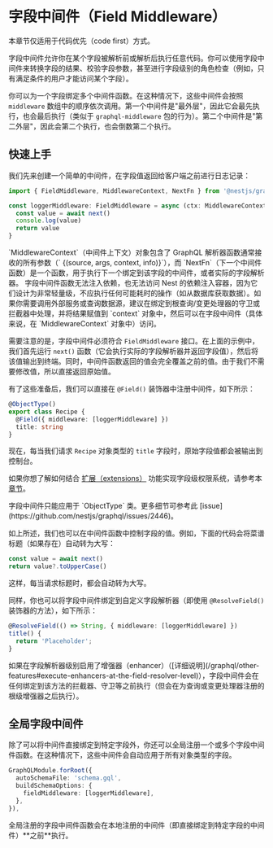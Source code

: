 # 字段中间件（Field Middleware）

<CalloutInfo type="warning">

本章节仅适用于代码优先（code first）方式。

</CalloutInfo>

字段中间件允许你在某个字段被解析前或解析后执行任意代码。你可以使用字段中间件来转换字段的结果、校验字段参数，甚至进行字段级别的角色检查（例如，只有满足条件的用户才能访问某个字段）。

你可以为一个字段绑定多个中间件函数。在这种情况下，这些中间件会按照 `middleware` 数组中的顺序依次调用。第一个中间件是"最外层"，因此它会最先执行，也会最后执行（类似于 `graphql-middleware` 包的行为）。第二个中间件是"第二外层"，因此会第二个执行，也会倒数第二个执行。

## 快速上手

我们先来创建一个简单的中间件，在字段值返回给客户端之前进行日志记录：

```ts
import { FieldMiddleware, MiddlewareContext, NextFn } from '@nestjs/graphql'

const loggerMiddleware: FieldMiddleware = async (ctx: MiddlewareContext, next: NextFn) => {
  const value = await next()
  console.log(value)
  return value
}
```

<CalloutInfo>
  `MiddlewareContext`（中间件上下文）对象包含了 GraphQL 解析器函数通常接收的所有参数（`
  {(source, args, context, info)}`），而
  `NextFn`（下一个中间件函数）是一个函数，用于执行下一个绑定到该字段的中间件，或者实际的字段解析器。
</CalloutInfo>

<CalloutInfo type="warning">
  字段中间件函数无法注入依赖，也无法访问 Nest
  的依赖注入容器，因为它们设计为非常轻量级，不应执行任何可能耗时的操作（如从数据库获取数据）。如果你需要调用外部服务或查询数据源，建议在绑定到根查询/变更处理器的守卫或拦截器中处理，并将结果赋值到
  `context` 对象中，然后可以在字段中间件（具体来说，在 `MiddlewareContext` 对象中）访问。
</CalloutInfo>

需要注意的是，字段中间件必须符合 `FieldMiddleware` 接口。在上面的示例中，我们首先运行 `next()` 函数（它会执行实际的字段解析器并返回字段值），然后将该值输出到终端。同时，中间件函数返回的值会完全覆盖之前的值。由于我们不需要修改值，所以直接返回原始值。

有了这些准备后，我们可以直接在 `@Field()` 装饰器中注册中间件，如下所示：

```ts
@ObjectType()
export class Recipe {
  @Field({ middleware: [loggerMiddleware] })
  title: string
}
```

现在，每当我们请求 `Recipe` 对象类型的 `title` 字段时，原始字段值都会被输出到控制台。

<CalloutInfo>

如果你想了解如何结合 [扩展（extensions）](/graphql/extensions) 功能实现字段级权限系统，请参考本[章节](/graphql/extensions#using-custom-metadata)。

</CalloutInfo>

<CalloutInfo type="warning">
  字段中间件只能应用于 `ObjectType` 类。更多细节可参考此
  [issue](https://github.com/nestjs/graphql/issues/2446)。
</CalloutInfo>

如上所述，我们也可以在中间件函数中控制字段的值。例如，下面的代码会将菜谱标题（如果存在）自动转为大写：

```ts
const value = await next()
return value?.toUpperCase()
```

这样，每当请求标题时，都会自动转为大写。

同样，你也可以将字段中间件绑定到自定义字段解析器（即使用 `@ResolveField()` 装饰器的方法），如下所示：

```ts
@ResolveField(() => String, { middleware: [loggerMiddleware] })
title() {
  return 'Placeholder';
}
```

<CalloutInfo type="warning">
  如果在字段解析器级别启用了增强器（enhancer）（[详细说明](/graphql/other-features#execute-enhancers-at-the-field-resolver-level)），字段中间件会在任何绑定到该方法的拦截器、守卫等之前执行（但会在为查询或变更处理器注册的根级增强器之后执行）。
</CalloutInfo>

## 全局字段中间件

除了可以将中间件直接绑定到特定字段外，你还可以全局注册一个或多个字段中间件函数。在这种情况下，这些中间件会自动应用于所有对象类型的字段。

```ts
GraphQLModule.forRoot({
  autoSchemaFile: 'schema.gql',
  buildSchemaOptions: {
    fieldMiddleware: [loggerMiddleware],
  },
}),
```

<CalloutInfo>
  全局注册的字段中间件函数会在本地注册的中间件（即直接绑定到特定字段的中间件）**之前**执行。
</CalloutInfo>
